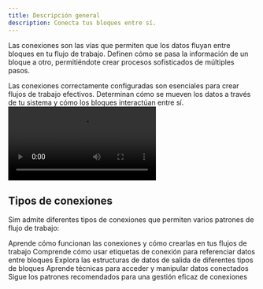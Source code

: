 ```yaml
---
title: Descripción general
description: Conecta tus bloques entre sí.
---
```



Las conexiones son las vías que permiten que los datos fluyan entre bloques en tu flujo de trabajo. Definen cómo se pasa la información de un bloque a otro, permitiéndote crear procesos sofisticados de múltiples pasos.

<Callout type="info">
  Las conexiones correctamente configuradas son esenciales para crear flujos de trabajo efectivos. Determinan cómo
  se mueven los datos a través de tu sistema y cómo los bloques interactúan entre sí.
</Callout>

<div className="mx-auto w-full overflow-hidden rounded-lg">
  <Video src="connections.mp4" />
</div>

## Tipos de conexiones

Sim admite diferentes tipos de conexiones que permiten varios patrones de flujo de trabajo:

<Cards>
  <Card title="Conceptos básicos de conexiones" href="/connections/basics">
    Aprende cómo funcionan las conexiones y cómo crearlas en tus flujos de trabajo
  </Card>
  <Card title="Etiquetas de conexión" href="/connections/tags">
    Comprende cómo usar etiquetas de conexión para referenciar datos entre bloques
  </Card>
  <Card title="Estructura de datos" href="/connections/data-structure">
    Explora las estructuras de datos de salida de diferentes tipos de bloques
  </Card>
  <Card title="Acceso a datos" href="/connections/accessing-data">
    Aprende técnicas para acceder y manipular datos conectados
  </Card>
  <Card title="Mejores prácticas" href="/connections/best-practices">
    Sigue los patrones recomendados para una gestión eficaz de conexiones
  </Card>
</Cards>
